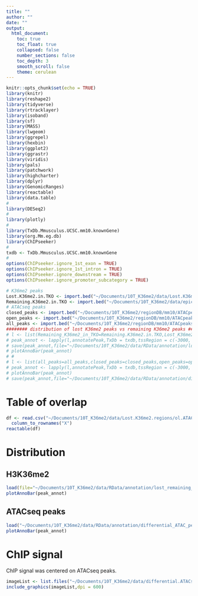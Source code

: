 ```yaml
---
title: ""
author: ""
date: ""
output:
  html_document:
    toc: true
    toc_float: true
    collapsed: false
    number_sections: false
    toc_depth: 3
    smooth_scroll: false
    theme: cerulean
---
```


```r
knitr::opts_chunk$set(echo = TRUE)
library(knitr)
library(reshape2)
library(tidyverse)
library(rtracklayer)
library(isoband)
library(sf)
library(MASS)
library(lwgeom)
library(ggrepel)
library(hexbin)
library(ggplot2)
library(ggrastr)
library(viridis)
library(pals)
library(patchwork)
library(highcharter)
library(dplyr)
library(GenomicRanges)
library(reactable)
library(data.table)
#
library(DESeq2)
#
library(plotly)
#
library(TxDb.Mmusculus.UCSC.mm10.knownGene)
library(org.Mm.eg.db)
library(ChIPseeker)
#
txdb <- TxDb.Mmusculus.UCSC.mm10.knownGene
#
options(ChIPseeker.ignore_1st_exon = TRUE)
options(ChIPseeker.ignore_1st_intron = TRUE)
options(ChIPseeker.ignore_downstream = TRUE)
options(ChIPseeker.ignore_promoter_subcategory = TRUE)
```

```r
# K36me2 peaks
Lost.K36me2.in.TKO <- import.bed("~/Documents/10T_K36me2/data/Lost.K36me2.regions/PA_subtracted_by_TKO.bed")
Remaining.K36me2.in.TKO <- import.bed("~/Documents/10T_K36me2/data/epic2.peaks.final/merged_reps/TKO.ol.epic2.bed")
# ATACseq peaks
closed_peaks <- import.bed("~/Documents/10T_K36me2/regionDB/mm10/ATACpeaks/regions/closed_ATACpeaks.bed")
open_peaks <- import.bed("~/Documents/10T_K36me2/regionDB/mm10/ATACpeaks/regions/open_ATACpeaks.bed")
all_peaks <- import.bed("~/Documents/10T_K36me2/regionDB/mm10/ATACpeaks/regions/all_ATACpeaks.bed")
######## distribution of lost K36me2 peaks vs remaining K36me2 peaks ######
# l <- list(Remaining_K36me2_in_TKO=Remaining.K36me2.in.TKO,Lost_K36me2_in_TKO=Lost.K36me2.in.TKO)
# peak_annot <- lapply(l,annotatePeak,TxDb = txdb,tssRegion = c(-3000, 3000))
# save(peak_annot,file="~/Documents/10T_K36me2/data/RData/annotation/lost_remaining_K36me2_TKO.RData")
# plotAnnoBar(peak_annot)
# #
# l <- list(all_peaks=all_peaks,closed_peaks=closed_peaks,open_peaks=open_peaks)
# peak_annot <- lapply(l,annotatePeak,TxDb = txdb,tssRegion = c(-3000, 3000))
# plotAnnoBar(peak_annot)
# save(peak_annot,file="~/Documents/10T_K36me2/data/RData/annotation/differential_ATAC_peaks_TKO.RData")
```

# Table of overlap
```r
df <- read.csv("~/Documents/10T_K36me2/data/Lost.K36me2.regions/ol.ATAC.K36me2.table.csv") %>%
  column_to_rownames("X")
reactable(df)
```

# Distribution {.tabset}

## H3K36me2
```r
load(file="~/Documents/10T_K36me2/data/RData/annotation/lost_remaining_K36me2_TKO.RData")
plotAnnoBar(peak_annot)
```

## ATACseq peaks
```r
load("~/Documents/10T_K36me2/data/RData/annotation/differential_ATAC_peaks_TKO.RData")
plotAnnoBar(peak_annot)
```

# ChIP signal 

ChIP signal was centered on ATACseq peaks.

```r
imageList <- list.files("~/Documents/10T_K36me2/data/differential.ATACseq.regions", pattern= "*ATAC.profile.png", full.names=T)
include_graphics(imageList,dpi = 600)
```